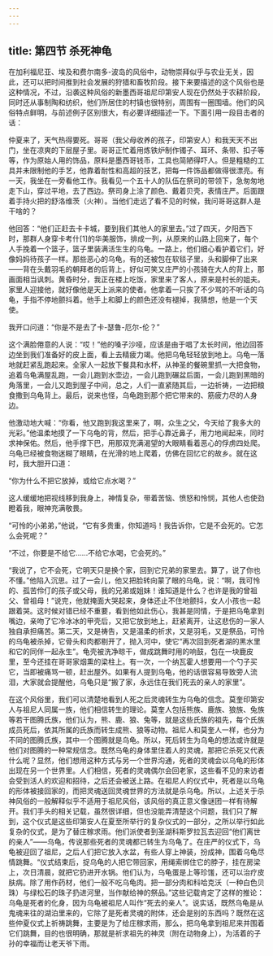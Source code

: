 ```yaml
---
---
---
```

title: 第四节 杀死神龟
---




在加利福尼亚、埃及和费尔南多-波岛的风俗中，动物崇拜似乎与农业无关，因此，还可以把时间推到社会发展的狩猎和畜牧阶段。接下来要描述的这个风俗也是这种情况，不过，沿袭这种风俗的新墨西哥祖尼印第安人现在仍然处于农耕阶段，同时还从事制陶和纺织，他们所居住的村镇也很特别，周围有一圈围墙。他们的风俗特点鲜明，与前述例子区别很大，有必要详细描述一下。下面引用一段目击者的话：





仲夏来了，天气热得要死。哥哥（我父母收养的孩子，印第安人）和我天天不出门，坐在凉爽的下层屋子里。哥哥正忙着用炼铁炉制作镯子、耳环、条带、扣子等等，作为原始人用的饰品，原料是墨西哥钱币，工具也简陋得吓人。但是粗糙的工具并未限制他的手艺，他靠着耐性和高超的技艺，把每一件饰品都做得很漂亮。有一天，我坐在一旁看他工作。我看见一个五十人的队伍在祭司的带领下，急匆匆地走下山，穿过平地，去了西边。祭司身上涂了颜色、戴着贝壳，表情庄严。后面跟着手持火把的舒洛维茨（火神）。当他们走远了看不见的时候，我问哥哥这群人是干啥的？

他回答：“他们正赶去卡卡城，要到我们其他人的家里去。”过了四天，夕阳西下时，那群人身穿卡考什[1]的华美服饰，排成一列，从原来的山路上回来了，每个人手挽着一个篮子，篮子里装满活生生的乌龟。一路上，他们细心看护着它们，好像妈妈待孩子一样。那些恶心的乌龟，有的还被包在软毯子里，头和脚伸了出来——背在头戴羽毛的朝拜者的后背上，好似可笑又庄严的小孩骑在大人的背上，那画面相当讽刺。黄昏时分，我正在楼上吃饭，家里来了客人，原来是村长的姐夫。家里人迎接他，就好像他是天上派来的使者。他拿着一只挨了不少骂的不听话的乌龟，手指不停地颤抖着。他手上和脚上的颜色还没有褪掉，我猜想，他是一个天使。

我开口问道：“你是不是去了卡-瑟鲁-厄尔-伦？”

这个满脸倦意的人说：“哎！”他的嗓子沙哑，应该是由于唱了太长时间，他边回答边坐到我们准备好的皮上面，看上去精疲力竭。他把乌龟轻轻放到地上。乌龟一落地就赶紧乱跑起来。全家人一起放下餐具和水杯，从神圣的餐碗里抓一大把食物，追着乌龟满屋乱跑，一会儿跑到水壶边，一会儿跑到碾盆后面，一会儿跑到黑暗的角落里，一会儿又跑到屋子中间，总之，人们一直紧随其后，一边祈祷，一边把粮食撒到乌龟背上。最后，说来也怪，乌龟跑到那个把它带来的、筋疲力尽的人身边。

他激动地大喊：“你看，他又跑到我这里来了，啊，众生之父，今天给了我多大的光彩。”他温柔地摸了一下乌龟的背，然后，把手心靠近鼻子，用力地闻起来，同时求神保佑。然后，他手撑下巴，用那双充满渴望的大眼睛看着恶心的俘虏四处爬。乌龟已经被食物迷糊了眼睛，在光滑的地上爬着，仿佛在回忆它的故乡。就在这时，我大胆开口道：

“你为什么不把它放掉，或给它点水喝？”

这人缓缓地把视线移到我身上，神情复杂，带着苦恼、愤怒和怜悯，其他人也使劲瞪着我，眼神充满敬畏。

“可怜的小弟弟，”他说，“它有多贵重，你知道吗！我告诉你，它是不会死的。它怎么会死呢？”

“不过，你要是不给它……不给它水喝，它会死的。”

“我说了，它不会死，它明天只是换个家，回到它兄弟的家里去。算了，说了你也不懂。”他陷入沉思。过了一会儿，他又把脸转向蒙了眼的乌龟，说：“啊，我可怜的、孤苦伶仃的孩子或父母，我的兄弟或姐妹！谁知道是什么？也许是我的曾祖父、曾祖母！”说完，他就掩面大哭起来，身体还止不住地颤抖，女人小孩也一起跟着哭。这时候对错已经不重要，看到他如此伤心，我甚是同情，于是把乌龟拿到嘴边，亲吻了它冷冰冰的甲壳后，又把它放到地上，赶紧离开，让这悲伤的一家人独自承担痛苦。第二天，又是祷告，又是温柔的祈求，又是羽毛，又是祭品，可怜的乌龟被杀掉，它骨头和肉都剔开了，抛入河中，使它“再次回到死者湖的黑水里和它的同伴一起永生”。龟壳被洗净晾干，做成跳舞时用的响鼓，包在一块鹿皮里，至今还挂在哥哥家烟熏的梁柱上。有一次，一个纳瓦霍人想要用一个勺子买它，当即被痛骂一顿，赶出屋外。如果有人提到乌龟，他的话很容易导致旁人流泪，大家就会提醒他，乌龟只是“搬了家，永远住在我们死去的亲人的家里”。





在这个风俗里，我们可以清楚地看到人死之后灵魂转生为乌龟的信念。莫奎印第安人与祖尼人同属一族，他们相信转生的理论。莫奎人包括熊族、鹿族、狼族、兔族等若干图腾氏族，他们认为，熊、鹿、狼、兔等，就是这些氏族的祖先，每个氏族成员死后，依其所属的氏族而转生成熊、狼等动物。祖尼人和莫奎人一样，也分为不同的图腾氏族，其中一个图腾就是乌龟。所以，死后转生为乌龟的想法或许就是他们对图腾的一种常规信念。既然乌龟的身体里住着人的灵魂，那把它杀死又代表什么呢？显然，他们想用这种方式与另一个世界沟通，死者的灵魂会以乌龟的形体出现在另一个世界里。人们相信，死者的灵魂偶尔会回老家，这些看不见的来访者会受到活人的欢迎和招待，之后还会被送上路。在祖尼人的仪式中，死者是以乌龟的形体被接回家的，而把灵魂送回灵魂世界的方法就是杀乌龟。所以，上述关于杀神风俗的一般解释似乎不适用于祖尼风俗，该风俗的真正意义像谜团一样有待解开。我们手头的相关记载，虽然很详细，但也没能弄清楚这个问题，我们只了解到，这个仪式是这些印第安人在夏至所举行的复杂仪式的一部分，之所以举行如此复杂的仪式，是为了替庄稼求雨。他们派使者到圣湖科斯罗拉瓦去迎回“他们离世的亲人”——乌龟，传说那些死者的灵魂都已转生为乌龟了。在庄严的仪式下，乌龟被迎回了祖尼，之后人们把它放入水盆，有些人穿上神装，扮成神，围着乌龟尽情跳舞。“仪式结束后，捉乌龟的人把它带回家，用绳索绑住它的脖子，挂在房梁上，次日清晨，就把它扔进开水锅。他们认为，乌龟蛋是上等珍馐，还可以治疗皮肤病。除了用作药材，他们一般不吃乌龟肉。把一部分肉和科哈克沃（一种白色贝珠）与绿松石的珠子扔进河里，当作献给神的祭品。”这些记载肯定了这样的推论：乌龟是死者的化身，因为乌龟被祖尼人叫作“死去的亲人”。说实话，既然乌龟是从鬼魂来往的湖泊里来的，它除了是死者灵魂的附体，还会是别的东西吗？既然在这些仲夏仪式上祈祷跳舞，主要是为了给庄稼求雨，那么，把乌龟拿到祖尼来并围着它们跳舞，目的也很明确，那就是祈求祖先的神灵（附在动物身上），为活着的子孙的幸福而让老天爷下雨。
